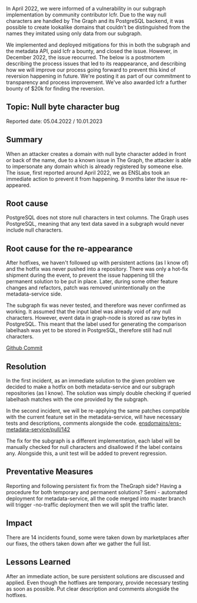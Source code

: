 In April 2022, we were informed of a vulnerability in our subgraph implementation by community contributor lcfr. Due to the way null characters are handled by The Graph and its PostgreSQL backend, it was possible to create lookalike domains that couldn't be distinguished from the names they imitated using only data from our subgraph.

We implemented and deployed mitigations for this in both the subgraph and the metadata API, paid lcfr a bounty, and closed the issue. However, in December 2022, the issue reocurred. The below is a postmortem describing the process issues that led to its reappearance, and describing how we will improve our process going forward to prevent this kind of reversion happening in future. We're posting it as part of our commitment to transparency and process improvement. We've also awarded lcfr a further bounty of $20k for finding the reversion.

## Topic: Null byte character bug

Reported date: 05.04.2022 / 10.01.2023

## Summary

When an attacker creates a domain with null byte character added in front or back of the name, due to a known issue in The Graph, the attacker is able to impersonate any domain which is already registered by someone else. The issue, first reported around April 2022, we as ENSLabs took an immediate action to prevent it from happening. 9 months later the issue re-appeared.

## Root cause

PostgreSQL does not store null characters in text columns. The Graph uses PostgreSQL, meaning that any text data saved in a subgraph would never include null characters.

## Root cause for the re-appearance

After hotfixes, we haven't followed up with persistent actions (as I know of) and the hotfix was never pushed into a repository. There was only a hot-fix shipment during the event, to prevent the issue happening till the permanent solution to be put in place. Later, during some other feature changes and refactors, patch was removed unintentionally on the metadata-service side.

The subgraph fix was never tested, and therefore was never confirmed as working. It assumed that the input label was already void of any null characters. However, event data in graph-node is stored as raw bytes in PostgreSQL. This meant that the label used for generating the comparison labelhash was yet to be stored in PostgreSQL, therefore still had null characters.

[Github Commit](https://github.com/ensdomains/ens-subgraph/commit/a7ec9017e0498ab82e09f0de6157923d0aec9057)

## Resolution

In the first incident, as an immediate solution to the given problem we decided to make a hotfix on both metadata-service and our subgraph repositories (as I know). The solution was simply double checking if queried labelhash matches with the one provided by the subgraph.

In the second incident, we will be re-applying the same patches compatible with the current feature set in the metadata-service, will have necessary tests and descriptions, comments alongside the code.
[ensdomains/ens-metadata-service/pull/142](https://github.com/ensdomains/ens-metadata-service/pull/142)

The fix for the subgraph is a different implementation, each label will be manually checked for null characters and disallowed if the label contains any. Alongside this, a unit test will be added to prevent regression.

## Preventative Measures

Reporting and following persistent fix from the TheGraph side? Having a procedure for both temporary and permanent solutions?
Semi - automated deployment for metadata-service, all the code merged into master branch will trigger -no-traffic deployment then we will split the traffic later.

## Impact

There are 14 incidents found, some were taken down by marketplaces after our fixes, the others taken down after we gather the full list.

## Lessons Learned

After an immediate action, be sure persistent solutions are discussed and applied. Even though the hotfixes are temporary, provide necessary testing as soon as possible. Put clear description and comments alongside the hotfixes.

